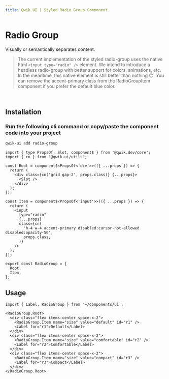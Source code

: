 ```yaml
---
title: Qwik UI | Styled Radio Group Component
---
```



<StatusBanner status={statusByComponent.styled.RadioGroup} />

# Radio Group

Visually or semantically separates content.

> The current implementation of the styled radio-group uses the native html `<input type="radio" />` element. We intend to introduce a headless radio-group with better support for colors, animations, etc. In the meantime, this native element is still better than nothing 🙃. You can remove the accent-primary class from the RadioGroupItem component if you prefer the default blue color.

<br />

<Showcase name="hero" />

## Installation

### Run the following cli command or copy/paste the component code into your project

```sh
qwik-ui add radio-group
```

```tsx
import { type PropsOf, Slot, component$ } from '@qwik.dev/core';
import { cn } from '@qwik-ui/utils';

const Root = component$<PropsOf<'div'>>(({ ...props }) => {
  return (
    <div class={cn('grid gap-2', props.class)} {...props}>
      <Slot />
    </div>
  );
});

const Item = component$<PropsOf<'input'>>(({ ...props }) => {
  return (
    <input
      type="radio"
      {...props}
      class={cn(
        'h-4 w-4 accent-primary disabled:cursor-not-allowed disabled:opacity-50',
        props.class,
      )}
    />
  );
});

export const RadioGroup = {
  Root,
  Item,
};
```

## Usage

```tsx
import { Label, RadioGroup } from '~/components/ui';
```

```tsx
<RadioGroup.Root>
  <div class="flex items-center space-x-2">
    <RadioGroup.Item name="size" value="default" id="r1" />
    <Label for="r1">Default</Label>
  </div>
  <div class="flex items-center space-x-2">
    <RadioGroup.Item name="size" value="comfortable" id="r2" />
    <Label for="r2">Comfortable</Label>
  </div>
  <div class="flex items-center space-x-2">
    <RadioGroup.Item name="size" value="compact" id="r3" />
    <Label for="r3">Compact</Label>
  </div>
</RadioGroup.Root>
```

